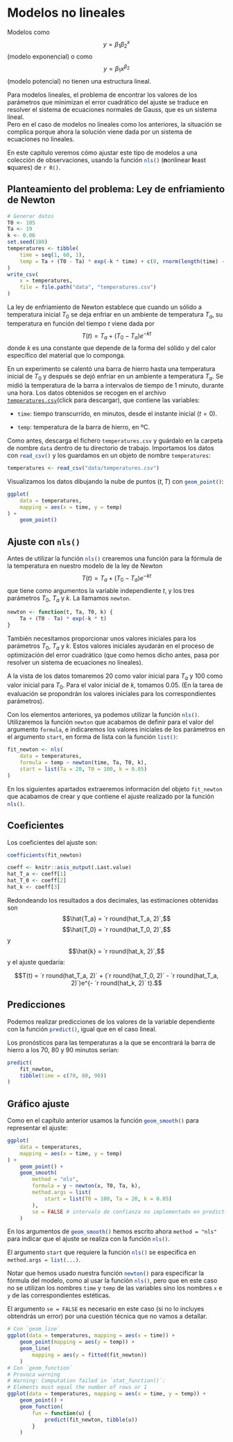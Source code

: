 # Modelos no lineales {#nls}

Modelos como 
$$y = \beta_1 \beta_2^{x}$$
(modelo exponencial) o como
$$y = \beta_1x^{\beta_2}$$
(modelo potencial) no tienen una estructura lineal. 

Para modelos lineales, el problema de encontrar los valores de los parámetros que minimizan el error cuadrático del ajuste se traduce en resolver el sistema de ecuaciones normales de Gauss, que es un sistema lineal.  
Pero en el caso de modelos no lineales como los anteriores, la situación se complica porque ahora la solución viene dada por un sistema de ecuaciones no lineales. 

En este capítulo veremos  cómo ajustar este tipo de modelos a una colección de  observaciones, usando la función `nls()`{.R} (**n**onlinear  **l**east **s**quares) de `r R()`.

## Planteamiento del problema: Ley de enfriamiento de Newton {#newton}

```r
# Generar datos
T0 <- 105
Ta <- 19
k <- 0.06
set.seed(100)
temperatures <- tibble(
    time = seq(1, 60, 1),
    temp = Ta + (T0 - Ta) * exp(-k * time) + c(0, rnorm(length(time) - 1, sd = 0.5))
)
write_csv(
    x = temperatures,
    file = file.path("data", "temperatures.csv")
)
```


La ley de enfriamiento de Newton  establece que cuando un sólido a temperatura inicial $T_0$ se deja enfriar en un ambiente de  temperatura $T_a$,  su temperatura en función del tiempo $t$ viene dada por
$$T(t)=T_a+(T_0-T_a)e^{-kt}$$
donde $k$ es una constante que depende de la forma del sólido y del calor específico del material que lo componga. 

En un experimento se calentó una barra de hierro hasta una temperatura inicial de $T_0$ y después se dejó enfriar en un ambiente a temperatura $T_a$. Se midió la temperatura de la barra a intervalos de tiempo de $1$ minuto, durante una hora. Los datos obtenidos se recogen en  el archivo [`temperatures.csv`](https://drive.google.com/uc?export=download&id=1mpF0_lZVw-u2SlrxJDwczEI4x_OxO1W2)(click para descargar), que contiene las variables:

* `time`: tiempo transcurrido, en minutos, desde el instante inicial ($t=0$).

* `temp`: temperatura de la barra de hierro, en ºC.


Como antes, descarga el fichero `temperatures.csv` y guárdalo en la carpeta de nombre `data` dentro de tu directorio de trabajo. Importamos los datos con `read_csv()`{.R} y los guardamos en un objeto de nombre `temperatures`:
```r
temperatures <- read_csv("data/temperatures.csv")
```
Visualizamos los datos dibujando la nube de puntos $(t, T)$ con `geom_point()`{.R}: 

```r
ggplot(
    data = temperatures,
    mapping = aes(x = time, y = temp)
) +
    geom_point()
```

## Ajuste con `nls()` {#newton-fit}

Antes de utilizar la función `nls()`{.R} crearemos una función para la fórmula de la temperatura en nuestro modelo de la ley de Newton
$$T(t)=T_a+(T_0-T_a)e^{-kt}$$
que tiene como argumentos la variable independiente $t$, y los tres parámetros $T_0$, $T_a$ y $k$. La llamamos `newton`.

```r
newton <- function(t, Ta, T0, k) {
    Ta + (T0 - Ta) * exp(-k * t)
}
```

También necesitamos proporcionar unos valores iniciales para los parámetros $T_0$, $T_a$ y $k$. Estos valores iniciales ayudarán en el proceso de optimización del error cuadrático (que como hemos dicho antes, pasa por resolver un sistema de ecuaciones no lineales). 

A la vista de los datos tomaremos $20$ como valor inicial para $T_a$ y $100$ como valor inicial para $T_0$. Para el valor inicial de $k$, tomamos $0.05$. (En la tarea de evaluación se propondrán los valores iniciales para los correspondientes parámetros).

Con los elementos anteriores, ya podemos utilizar la función `nls()`{.R}. Utilizaremos la función `newton` que acabamos de definir para el valor del argumento `formula`, e indicaremos los valores iniciales de los parámetros en el argumento `start`, en forma de lista con la función `list()`{.R}:

```r
fit_newton <- nls(
    data = temperatures,
    formula = temp ~ newton(time, Ta, T0, k),
    start = list(Ta = 20, T0 = 100, k = 0.05)
)
```

En los siguientes apartados extraeremos información del objeto `fit_newton` que acabamos de crear y que contiene el ajuste realizado por la función `nls()`{.R}.

## Coeficientes {#newton-coefficients}

Los coeficientes del ajuste son:
```r
coefficients(fit_newton)
```

```r
coeff <- knitr::asis_output(.Last.value)
hat_T_a <- coeff[1]
hat_T_0 <- coeff[2]
hat_k <- coeff[3]
```


Redondeando los resultados a dos decimales, las  estimaciones obtenidas son
$$\hat{T_a} = `r round(hat_T_a, 2)`,$$
$$\hat{T_0} = `r round(hat_T_0, 2)`,$$
y
$$\hat{k} = `r round(hat_k, 2)`,$$
y el ajuste quedaría:

$$T(t) = `r round(hat_T_a, 2)` + (`r round(hat_T_0, 2)` - `r round(hat_T_a, 2)`)e^{- `r round(hat_k, 2)` t}.$$

## Predicciones {#newton-predict}

Podemos realizar predicciones de los valores de la variable dependiente con la función `predict()`{.R}, igual que en el caso lineal.


Los pronósticos para las temperaturas a la que se encontrará la barra de hierro a los $70$, $80$ y $90$ minutos serían:

```r
predict(
    fit_newton,
    tibble(time = c(70, 80, 90))
)
```


## Gráfico ajuste {#newton-smooth}

Como en el capítulo anterior usamos la función `geom_smooth()`{.R} para representar el ajuste:

```r
ggplot(
    data = temperatures,
    mapping = aes(x = time, y = temp)
) +
    geom_point() +
    geom_smooth(
        method = "nls",
        formula = y ~ newton(x, T0, Ta, k),
        method.args = list(
            start = list(T0 = 100, Ta = 20, k = 0.05)
        ),
        se = FALSE # intervalo de confianza no implementado en predict.nls
    )
```

En los argumentos de `geom_smooth()`{.R} hemos escrito ahora `method = "nls"` para indicar que el ajuste se realiza con la función `nls()`{.R}.

El argumento `start` que requiere la función `nls()`{.R} se especifica en `method.args = list(...)`{.R}.

Notar que hemos usado nuestra función `newton()`{.R} para especificar la fórmula del modelo, como al usar la función `nls()`{.R},  pero que en este caso no se utilizan los nombres `time` y `temp` de las variables sino los nombres `x` e `y` de las correspondientes estéticas.

El argumento `se = FALSE` es necesario en este caso (si no lo incluyes obtendrás un error) por una cuestión técnica que no vamos a detallar.

```r
# Con `geom_line`
ggplot(data = temperatures, mapping = aes(x = time)) +
    geom_point(mapping = aes(y = temp)) +
    geom_line(
        mapping = aes(y = fitted(fit_newton))
    )
# Con `geom_function`
# Provoca warning
# Warning: Computation failed in `stat_function()`:
# Elements must equal the number of rows or 1
ggplot(data = temperatures, mapping = aes(x = time, y = temp)) +
    geom_point() +
    geom_function(
        fun = function(u) {
            predict(fit_newton, tibble(u))
        }
    )
```




